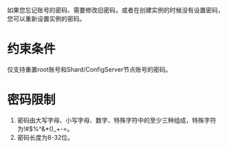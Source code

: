 如果您忘记账号的密码、需要修改旧密码，或者在创建实例的时候没有设置密码，您可以重新设置实例的密码。

# **约束条件**
仅支持重置root账号和Shard/ConfigServer节点账号的密码。

# **密码限制**
1. 密码由大写字母、小写字母、数字、特殊字符中的至少三种组成，特殊字符为!#$%^&*()_+-=。
2. 密码长度为8-32位。